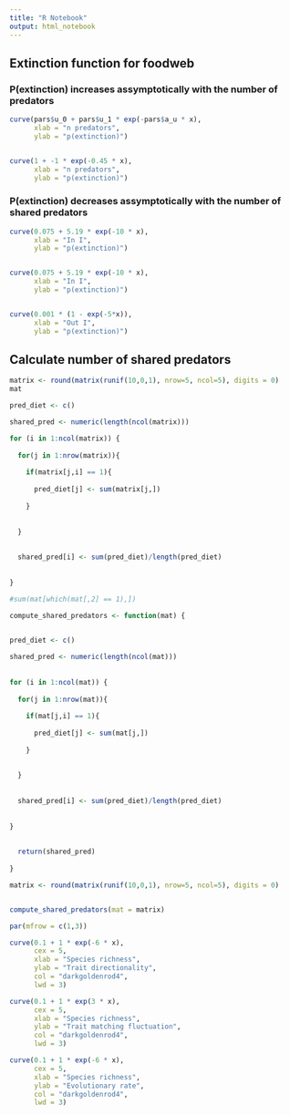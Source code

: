 ```yaml
---
title: "R Notebook"
output: html_notebook
---
```


## Extinction function for foodweb



### P(extinction) increases assymptotically with the number of predators

```r
curve(pars$u_0 + pars$u_1 * exp(-pars$a_u * x), 
      xlab = "n predators",
      ylab = "p(extinction)")


curve(1 + -1 * exp(-0.45 * x), 
      xlab = "n predators",
      ylab = "p(extinction)")
```




### P(extinction) decreases assymptotically with the number of shared predators

```r


curve(0.075 + 5.19 * exp(-10 * x), 
      xlab = "In I",
      ylab = "p(extinction)")


curve(0.075 + 5.19 * exp(-10 * x), 
      xlab = "In I",
      ylab = "p(extinction)")


curve(0.001 * (1 - exp(-5*x)), 
      xlab = "Out I",
      ylab = "p(extinction)")
```


## Calculate  number of shared predators


```r
matrix <- round(matrix(runif(10,0,1), nrow=5, ncol=5), digits = 0)
mat
```



```r



pred_diet <- c()

shared_pred <- numeric(length(ncol(matrix)))

for (i in 1:ncol(matrix)) {
  
  for(j in 1:nrow(matrix)){
    
    if(matrix[j,i] == 1){
      
      pred_diet[j] <- sum(matrix[j,])
      
    }
    
    
  }
  
  
  shared_pred[i] <- sum(pred_diet)/length(pred_diet)
  
  
}

#sum(mat[which(mat[,2] == 1),])


```




```r

compute_shared_predators <- function(mat) {
  

pred_diet <- c()

shared_pred <- numeric(length(ncol(mat)))
  
  
for (i in 1:ncol(mat)) {
  
  for(j in 1:nrow(mat)){
    
    if(mat[j,i] == 1){
      
      pred_diet[j] <- sum(mat[j,])
      
    }
    
    
  }
  
  
  shared_pred[i] <- sum(pred_diet)/length(pred_diet)
  
  
}
  
  
  return(shared_pred)
  
}

matrix <- round(matrix(runif(10,0,1), nrow=5, ncol=5), digits = 0)


compute_shared_predators(mat = matrix)
```




```r

par(mfrow = c(1,3))

curve(0.1 + 1 * exp(-6 * x),
      cex = 5,
      xlab = "Species richness",
      ylab = "Trait directionality",
      col = "darkgoldenrod4",
      lwd = 3)

curve(0.1 + 1 * exp(3 * x),
      cex = 5,
      xlab = "Species richness",
      ylab = "Trait matching fluctuation",
      col = "darkgoldenrod4",
      lwd = 3)

curve(0.1 + 1 * exp(-6 * x),
      cex = 5,
      xlab = "Species richness",
      ylab = "Evolutionary rate",
      col = "darkgoldenrod4",
      lwd = 3)


```






















